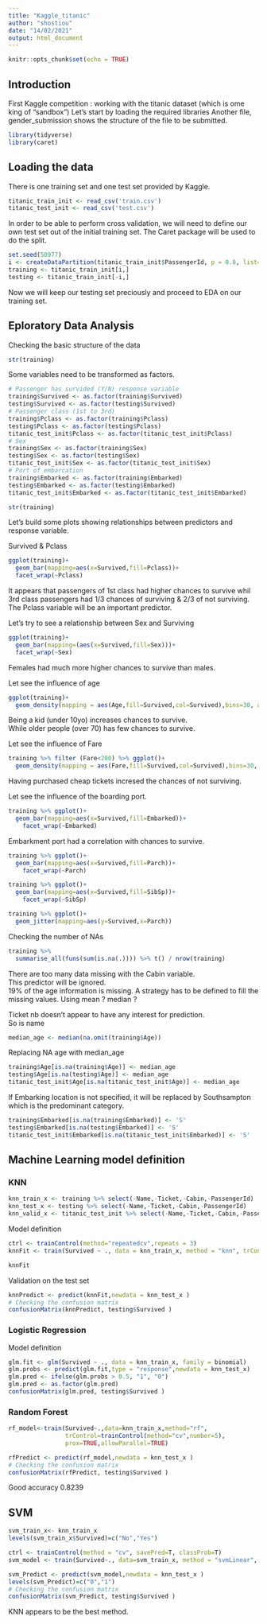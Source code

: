 ```yaml
---
title: "Kaggle_titanic"
author: "shostiou"
date: "14/02/2021"
output: html_document
---
```


```r
knitr::opts_chunk$set(echo = TRUE)
```

## Introduction

First Kaggle competition : working with the titanic dataset (which is ome king of "sandbox")
Let's start by loading the required libraries
Another file, gender_submission shows the structure of the file to be submitted.

```r
library(tidyverse)
library(caret)
```

## Loading the data

There is one training set and one test set provided by Kaggle.

```r
titanic_train_init <- read_csv('train.csv')
titanic_test_init <- read_csv('test.csv')
```

In order to be able to perform cross validation, we will need to define our own test set out of the initial training set. The Caret package will be used to do the split.  

```r
set.seed(50977) 
i <- createDataPartition(titanic_train_init$PassengerId, p = 0.8, list=FALSE)
training <- titanic_train_init[i,]
testing <- titanic_train_init[-i,]
```

Now we will keep our testing set preciously and proceed to EDA on our training set.  

## Eploratory Data Analysis  

Checking the basic structure of the data  

```r
str(training)
```

Some variables need to be transformed as factors.  

```r
# Passenger has survided (Y/N) response variable
training$Survived <- as.factor(training$Survived)
testing$Survived <- as.factor(testing$Survived)
# Passenger class (1st to 3rd)
training$Pclass <- as.factor(training$Pclass)  
testing$Pclass <- as.factor(testing$Pclass)  
titanic_test_init$Pclass <- as.factor(titanic_test_init$Pclass)
# Sex
training$Sex <- as.factor(training$Sex)  
testing$Sex <- as.factor(testing$Sex)  
titanic_test_init$Sex <- as.factor(titanic_test_init$Sex)
# Port of embarcation  
training$Embarked <- as.factor(training$Embarked)  
testing$Embarked <- as.factor(testing$Embarked)  
titanic_test_init$Embarked <- as.factor(titanic_test_init$Embarked)
```


```r
str(training)
```

Let's build some plots showing relationships between predictors and response variable.  

Survived & Pclass

```r
ggplot(training)+
  geom_bar(mapping=aes(x=Survived,fill=Pclass))+
  facet_wrap(~Pclass)
```

It appears that passengers of 1st class had higher chances to survive whil 3rd class passengers had 1/3 chances of surviving & 2/3 of not surviving.  
The Pclass variable will be an important predictor.

Let's try to see a relationship between Sex and Surviving

```r
ggplot(training)+
  geom_bar(mapping=(aes(x=Survived,fill=Sex)))+
  facet_wrap(~Sex)
```

Females had much more higher chances to survive than males.  

Let see the influence of age  

```r
ggplot(training)+
  geom_density(mapping = aes(Age,fill=Survived,col=Survived),bins=30, alpha=0.5)
```

Being a kid (under 10yo) increases chances to survive.  
While older people (over 70) has few chances to survive.  

Let see the influence of Fare 

```r
training %>% filter (Fare<200) %>% ggplot()+
  geom_density(mapping = aes(Fare,fill=Survived,col=Survived),bins=30, alpha=0.5)
```

Having purchased cheap tickets incresed the chances of not surviving.  

Let see the influence of the boarding port.  

```r
training %>% ggplot()+
  geom_bar(mapping=aes(x=Survived,fill=Embarked))+
    facet_wrap(~Embarked)
```

Embarkment port had a correlation with chances to survive.  


```r
training %>% ggplot()+
  geom_bar(mapping=aes(x=Survived,fill=Parch))+
    facet_wrap(~Parch)
```

```r
training %>% ggplot()+
  geom_bar(mapping=aes(x=Survived,fill=SibSp))+
    facet_wrap(~SibSp)
```

```r
training %>% ggplot()+
  geom_jitter(mapping=aes(y=Survived,x=Parch))
```


Checking the number of NAs


```r
training %>%
  summarise_all(funs(sum(is.na(.)))) %>% t() / nrow(training)
```

There are too many data missing with the Cabin variable.  
This predictor will be ignored.  
19% of the age information is missing. A strategy has to be defined to fill the missing values. Using mean ? median ?

Ticket nb doesn't appear to have any interest for prediction.  
So is name

```r
median_age <- median(na.omit(training$Age))
```

Replacing NA age with median_age

```r
training$Age[is.na(training$Age)] <- median_age
testing$Age[is.na(testing$Age)] <- median_age
titanic_test_init$Age[is.na(titanic_test_init$Age)] <- median_age
```

If Embarking location is not specified, it will be replaced by Southsampton which is the predominant category.  

```r
training$Embarked[is.na(training$Embarked)] <- 'S'
testing$Embarked[is.na(testing$Embarked)] <- 'S'
titanic_test_init$Embarked[is.na(titanic_test_init$Embarked)] <- 'S'
```


## Machine Learning model definition   

### KNN  

```r
knn_train_x <- training %>% select(-Name,-Ticket,-Cabin,-PassengerId)
knn_test_x <- testing %>% select(-Name,-Ticket,-Cabin,-PassengerId)
knn_valid_x <- titanic_test_init %>% select(-Name,-Ticket,-Cabin,-PassengerId)
```

Model definition  

```r
ctrl <- trainControl(method="repeatedcv",repeats = 3) 
knnFit <- train(Survived ~ ., data = knn_train_x, method = "knn", trControl = ctrl, preProcess = c("center","scale"), tuneLength = 20)
```


```r
knnFit
```

Validation on the test set

```r
knnPredict <- predict(knnFit,newdata = knn_test_x )
# Checking the confusion matrix
confusionMatrix(knnPredict, testing$Survived )


```


### Logistic Regression  


Model definition  

```r
glm.fit <- glm(Survived ~ ., data = knn_train_x, family = binomial)
glm.probs <- predict(glm.fit,type = "response",newdata = knn_test_x)
glm.pred <- ifelse(glm.probs > 0.5, "1", "0")
glm.pred <- as.factor(glm.pred)
confusionMatrix(glm.pred, testing$Survived )
```


### Random Forest  

```r
rf_model<-train(Survived~.,data=knn_train_x,method="rf",
                trControl=trainControl(method="cv",number=5),
                prox=TRUE,allowParallel=TRUE)
```

```r
rfPredict <- predict(rf_model,newdata = knn_test_x )
# Checking the confusion matrix
confusionMatrix(rfPredict, testing$Survived )
```

Good accuracy 0.8239 

## SVM  

```r
svm_train_x<- knn_train_x
levels(svm_train_x$Survived)=c("No","Yes")

```


```r
ctrl <- trainControl(method = "cv", savePred=T, classProb=T)
svm_model <- train(Survived~., data=svm_train_x, method = "svmLinear", trControl = ctrl)
```

```r
svm_Predict <- predict(svm_model,newdata = knn_test_x )
levels(svm_Predict)=c("0","1")
# Checking the confusion matrix
confusionMatrix(svm_Predict, testing$Survived )
```

KNN appears to be the best method.
